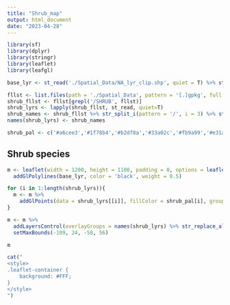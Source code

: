 ```yaml
---
title: "Shrub_map"
output: html_document
date: "2023-04-28"
---
```


```r
library(sf)
library(dplyr)
library(stringr)
library(leaflet)
library(leafgl)
```

```r
base_lyr <- st_read('./Spatial_Data/NA_lyr_clip.shp', quiet = T) %>% st_zm() %>% st_cast("POLYGON") %>% st_cast('LINESTRING')
```

```r
fllst <- list.files(path = './Spatial_Data', pattern = '[.]gpkg', full.names = T)
shrub_fllst <- fllst[grepl('/SHRUB', fllst)]
shrub_lyrs <- lapply(shrub_fllst, st_read, quiet=T)
shrub_names <- shrub_fllst %>% str_split_i(pattern = '/', i = 3) %>% str_remove_all('[.]gpkg|SHRUB_')
names(shrub_lyrs) <- shrub_names

shrub_pal <- c('#a6cee3','#1f78b4','#b2df8a','#33a02c','#fb9a99','#e31a1c','#fdbf6f','#ff7f00','#cab2d6','#6a3d9a','#ffff99','#b15928','#E600A9','#C500FF')

```

## Shrub species
```r
m <- leaflet(width = 1200, height = 1100, padding = 0, options = leafletOptions(minZoom = 5, maxZoom = 7)) %>% 
  addGlPolylines(base_lyr, color = 'black', weight = 0.5)

for (i in 1:length(shrub_lyrs)){
  m <- m %>% 
    addGlPoints(data = shrub_lyrs[[i]], fillColor = shrub_pal[i], group = names(shrub_lyrs)[i] %>% str_replace_all('_', ' '), fillOpacity = 1.0, radius = 5)
}

m <- m %>% 
  addLayersControl(overlayGroups = names(shrub_lyrs) %>% str_replace_all('_', ' ')) %>% 
  setMaxBounds(-109, 24, -58, 56) 

m
```

```r
cat("
<style>
.leaflet-container {
    background: #FFF;
}
</style>
")
```